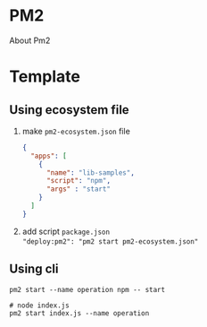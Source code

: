 # PM2

About Pm2

# Template

## Using ecosystem file

1. make `pm2-ecosystem.json` file
    ```json
    {
      "apps": [
        {
          "name": "lib-samples",
          "script": "npm",
          "args" : "start"
        }
      ]
    }
    ```
2. add script `package.json` <br />
    `"deploy:pm2": "pm2 start pm2-ecosystem.json"`

## Using cli

```shell
pm2 start --name operation npm -- start
```

```shell
# node index.js
pm2 start index.js --name operation
```